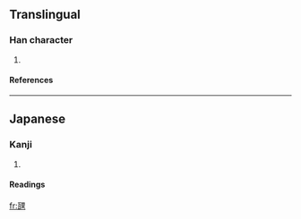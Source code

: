 ==Translingual==
===Han character===
{{Han char|rn=98|rad=瓦|as=07|sn=12|four=|canj=一弓田土 (MNWG)}}
# {{defn|Han|sort=瓦07}}
====References====
{{Han ref|kx=0749.301|dkj=21519|hdz=21425.141|uh=74FC|ud=29948}}

----
==Japanese==
===Kanji===
{{ja-kanji|grade=|rs=瓦07}}
# {{defn|Japanese}} 
====Readings====
{{ja-readings|on=|kun=[[さらけ]] (sarake)|nanori=}}

[[fr:瓼]]